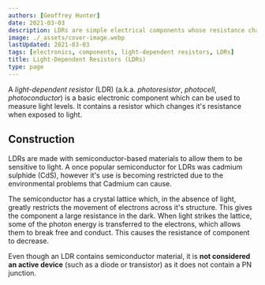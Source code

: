 ```yaml
---
authors: [Geoffrey Hunter]
date: 2021-03-03
description: LDRs are simple electrical components whose resistance changes with light intensity. They are useful as a cheap solution for basic light detection.
image: ./_assets/cover-image.webp
lastUpdated: 2021-03-03
tags: [electronics, components, light-dependent resistors, LDRs]
title: Light-Dependent Resistors (LDRs)
type: page
---
```


<WarningIsNotes />

A _light-dependent resistor_ (LDR) (a.k.a. _photoresistor_, _photocell_, _photoconductor_) is a basic electronic component which can be used to measure light levels. It contains a resistor which changes it's resistance when exposed to light. 

## Construction

LDRs are made with semiconductor-based materials to allow them to be sensitive to light. A once popular semiconductor for LDRs was cadmium sulphide (CdS), however it's use is becoming restricted due to the environmental problems that Cadmium can cause.

The semiconductor has a crystal lattice which, in the absence of light, greatly restricts the movement of electrons across it's structure. This gives the component a large resistance in the dark. When light strikes the lattice, some of the photon energy is transferred to the electrons, which allows them to break free and conduct. This causes the resistance of component to decrease.

Even though an LDR contains semiconductor material, it is **not considered an active device** (such as a diode or transistor) as it does not contain a PN junction.